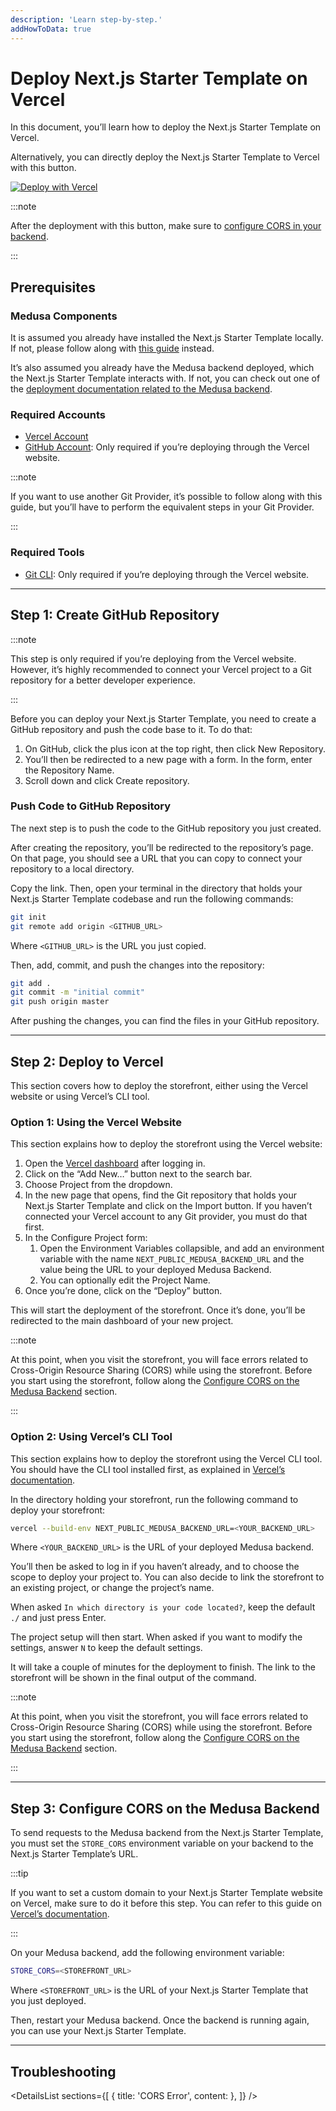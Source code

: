 ```yaml
---
description: 'Learn step-by-step.'
addHowToData: true
---
```



# Deploy Next.js Starter Template on Vercel

In this document, you’ll learn how to deploy the Next.js Starter Template on Vercel.

Alternatively, you can directly deploy the Next.js Starter Template to Vercel with this button.

<a 
  href="https://vercel.com/new/clone?repository-url=https%3A%2F%2Fgithub.com%2Fmedusajs%2Fnextjs-starter-medusa.git&env=NEXT_PUBLIC_MEDUSA_BACKEND_URL&envDescription=URL%20of%20your%20Medusa%20Backend" class="img-url no-zoom-img">
  <img src="https://vercel.com/button" alt="Deploy with Vercel" class="no-zoom-img"/>
</a>

:::note

After the deployment with this button, make sure to [configure CORS in your backend](#step-3-configure-cors-on-the-medusa-backend).

:::

## Prerequisites

### Medusa Components

It is assumed you already have installed the Next.js Starter Template locally. If not, please follow along with [this guide](../../starters/nextjs-medusa-starter.mdx) instead.

It’s also assumed you already have the Medusa backend deployed, which the Next.js Starter Template interacts with. If not, you can check out one of the [deployment documentation related to the Medusa backend](../server/index.mdx).

### Required Accounts

- [Vercel Account](https://vercel.com)
- [GitHub Account](https://github.com/): Only required if you’re deploying through the Vercel website.

:::note

If you want to use another Git Provider, it’s possible to follow along with this guide, but you’ll have to perform the equivalent steps in your Git Provider.

:::

### Required Tools

- [Git CLI](../../development/backend/prepare-environment.mdx): Only required if you’re deploying through the Vercel website.

---

## Step 1: Create GitHub Repository

:::note

This step is only required if you’re deploying from the Vercel website. However, it’s highly recommended to connect your Vercel project to a Git repository for a better developer experience.

:::

Before you can deploy your Next.js Starter Template, you need to create a GitHub repository and push the code base to it. To do that:

1. On GitHub, click the plus icon at the top right, then click New Repository.
2. You’ll then be redirected to a new page with a form. In the form, enter the Repository Name.
3. Scroll down and click Create repository.

### Push Code to GitHub Repository

The next step is to push the code to the GitHub repository you just created.

After creating the repository, you’ll be redirected to the repository’s page. On that page, you should see a URL that you can copy to connect your repository to a local directory.

Copy the link. Then, open your terminal in the directory that holds your Next.js Starter Template codebase and run the following commands:

```bash
git init
git remote add origin <GITHUB_URL>
```

Where `<GITHUB_URL>` is the URL you just copied.

Then, add, commit, and push the changes into the repository:

```bash
git add .
git commit -m "initial commit"
git push origin master
```

After pushing the changes, you can find the files in your GitHub repository.

---

## Step 2: Deploy to Vercel

This section covers how to deploy the storefront, either using the Vercel website or using Vercel’s CLI tool.

### Option 1: Using the Vercel Website

This section explains how to deploy the storefront using the Vercel website:

1. Open the [Vercel dashboard](https://vercel.com/dashboard) after logging in.
2. Click on the “Add New…” button next to the search bar.
3. Choose Project from the dropdown.
4. In the new page that opens, find the Git repository that holds your Next.js Starter Template and click on the Import button. If you haven’t connected your Vercel account to any Git provider, you must do that first.
5. In the Configure Project form:
    1. Open the Environment Variables collapsible, and add an environment variable with the name `NEXT_PUBLIC_MEDUSA_BACKEND_URL` and the value being the URL to your deployed Medusa Backend.
    2. You can optionally edit the Project Name.
6. Once you’re done, click on the “Deploy” button.

This will start the deployment of the storefront. Once it’s done, you’ll be redirected to the main dashboard of your new project.

:::note

At this point, when you visit the storefront, you will face errors related to Cross-Origin Resource Sharing (CORS) while using the storefront. Before you start using the storefront, follow along the [Configure CORS on the Medusa Backend](#step-3-configure-cors-on-the-medusa-backend) section.

:::

### Option 2: Using Vercel’s CLI Tool

This section explains how to deploy the storefront using the Vercel CLI tool. You should have the CLI tool installed first, as explained in [Vercel’s documentation](https://vercel.com/docs/cli).

In the directory holding your storefront, run the following command to deploy your storefront:

```bash
vercel --build-env NEXT_PUBLIC_MEDUSA_BACKEND_URL=<YOUR_BACKEND_URL>
```

Where `<YOUR_BACKEND_URL>` is the URL of your deployed Medusa backend.

You’ll then be asked to log in if you haven’t already, and to choose the scope to deploy your project to. You can also decide to link the storefront to an existing project, or change the project’s name.

When asked `In which directory is your code located?`, keep the default `./` and just press Enter.

The project setup will then start. When asked if you want to modify the settings, answer `N` to keep the default settings.

It will take a couple of minutes for the deployment to finish. The link to the storefront will be shown in the final output of the command.

:::note

At this point, when you visit the storefront, you will face errors related to Cross-Origin Resource Sharing (CORS) while using the storefront. Before you start using the storefront, follow along the [Configure CORS on the Medusa Backend](#step-3-configure-cors-on-the-medusa-backend) section.

:::

---

## Step 3: Configure CORS on the Medusa Backend

To send requests to the Medusa backend from the Next.js Starter Template, you must set the `STORE_CORS` environment variable on your backend to the Next.js Starter Template’s URL.

:::tip

If you want to set a custom domain to your Next.js Starter Template website on Vercel, make sure to do it before this step. You can refer to this guide on [Vercel’s documentation](https://vercel.com/docs/concepts/projects/domains/add-a-domain).

:::

On your Medusa backend, add the following environment variable:

```bash
STORE_CORS=<STOREFRONT_URL>
```

Where `<STOREFRONT_URL>` is the URL of your Next.js Starter Template that you just deployed.

Then, restart your Medusa backend. Once the backend is running again, you can use your Next.js Starter Template.

---

## Troubleshooting

<DetailsList
  sections={[
    {
      title: 'CORS Error',
      content: <CorsErrorSection />
    },
  ]}
/>